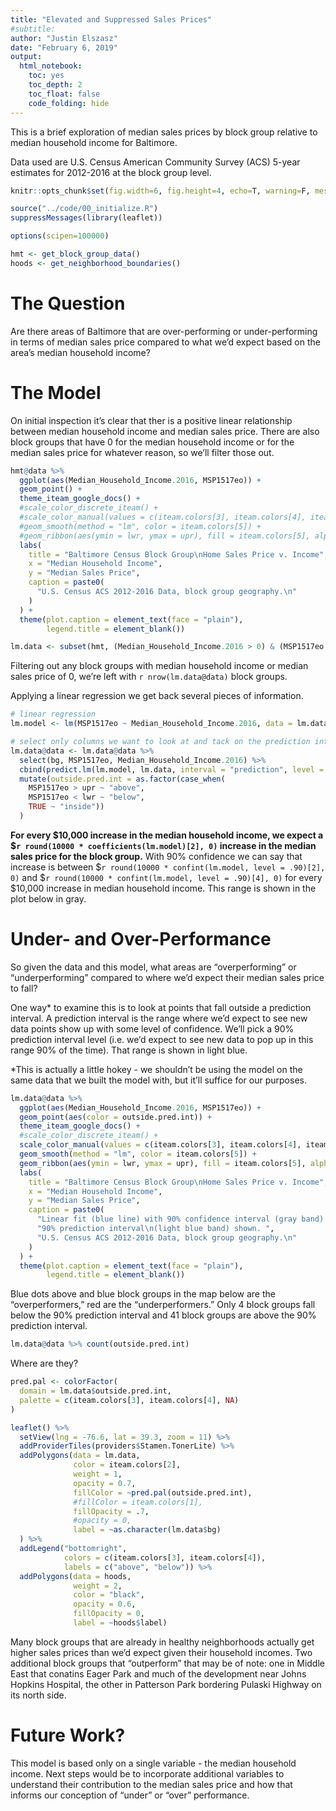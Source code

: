 ```yaml
---
title: "Elevated and Suppressed Sales Prices"
#subtitle: 
author: "Justin Elszasz"
date: "February 6, 2019"
output:
  html_notebook:
    toc: yes
    toc_depth: 2
    toc_float: false
    code_folding: hide
---
```


This is a brief exploration of median sales prices by block group relative to median household income for Baltimore.

Data used are U.S. Census American Community Survey (ACS) 5-year estimates for 2012-2016 at the block group level.

```r
knitr::opts_chunk$set(fig.width=6, fig.height=4, echo=T, warning=F, message=F, include=T)
```

```r
source("../code/00_initialize.R")
suppressMessages(library(leaflet))

options(scipen=100000)

hmt <- get_block_group_data()
hoods <- get_neighborhood_boundaries()
```

# The Question

Are there areas of Baltimore that are over-performing or under-performing in terms of median sales price compared to what we'd expect based on the area's median household income?

# The Model

On initial inspection it's clear that ther is a positive linear relationship between median household income and median sales price. There are also block groups that have 0 for the median household income or for the median sales price for whatever reason, so we'll filter those out.

```r
hmt@data %>%
  ggplot(aes(Median_Household_Income.2016, MSP1517eo)) +
  geom_point() +
  theme_iteam_google_docs() +
  #scale_color_discrete_iteam() +
  #scale_color_manual(values = c(iteam.colors[3], iteam.colors[4], iteam.colors[2]), aesthetics = "color") +
  #geom_smooth(method = "lm", color = iteam.colors[5]) + 
  #geom_ribbon(aes(ymin = lwr, ymax = upr), fill = iteam.colors[5], alpha = 0.2) +
  labs(
    title = "Baltimore Census Block Group\nHome Sales Price v. Income",
    x = "Median Household Income",
    y = "Median Sales Price",
    caption = paste0(
      "U.S. Census ACS 2012-2016 Data, block group geography.\n"
    )
  ) +
  theme(plot.caption = element_text(face = "plain"),
        legend.title = element_blank())
```

```r
lm.data <- subset(hmt, (Median_Household_Income.2016 > 0) & (MSP1517eo > 0))
```

Filtering out any block groups with median household income or median sales price of 0, we're left with `r nrow(lm.data@data)` block groups.

Applying a linear regression we get back several pieces of information.

```r
# linear regression
lm.model <- lm(MSP1517eo ~ Median_Household_Income.2016, data = lm.data@data)

# select only columns we want to look at and tack on the prediction intervals
lm.data@data <- lm.data@data %>% 
  select(bg, MSP1517eo, Median_Household_Income.2016) %>%
  cbind(predict.lm(lm.model, lm.data, interval = "prediction", level = 0.90)) %>%
  mutate(outside.pred.int = as.factor(case_when(
    MSP1517eo > upr ~ "above",
    MSP1517eo < lwr ~ "below",
    TRUE ~ "inside"))
  )
```

**For every $10,000 increase in the median household income, we expect a \$`r round(10000 * coefficients(lm.model)[2], 0)` increase in the median sales price for the block group.** With 90% confidence we can say that increase is between \$`r round(10000 * confint(lm.model, level = .90)[2], 0)`
 and \$`r round(10000 * confint(lm.model, level = .90)[4], 0)` for every $10,000 increase in median household income. This range is shown in the plot below in gray.
 
# Under- and Over-Performance 
 
So given the data and this model, what areas are "overperforming" or "underperforming" compared to where we'd expect their median sales price to fall?

One way* to examine this is to look at points that fall outside a prediction interval. A prediction interval is the range where we'd expect to see new data points show up with some level of confidence. We'll pick a 90% prediction interval level (i.e. we'd expect to see new data to pop up in this range 90% of the time). That range is shown in light blue.

*This is actually a little hokey - we shouldn't be using the model on the same data that we built the model with, but it'll suffice for our purposes.

```r
lm.data@data %>%
  ggplot(aes(Median_Household_Income.2016, MSP1517eo)) +
  geom_point(aes(color = outside.pred.int)) +
  theme_iteam_google_docs() +
  #scale_color_discrete_iteam() +
  scale_color_manual(values = c(iteam.colors[3], iteam.colors[4], iteam.colors[2]), aesthetics = "color") +
  geom_smooth(method = "lm", color = iteam.colors[5]) + 
  geom_ribbon(aes(ymin = lwr, ymax = upr), fill = iteam.colors[5], alpha = 0.2) +
  labs(
    title = "Baltimore Census Block Group\nHome Sales Price v. Income",
    x = "Median Household Income",
    y = "Median Sales Price",
    caption = paste0(
      "Linear fit (blue line) with 90% confidence interval (gray band) and",
      "90% prediction interval\n(light blue band) shown. ",
      "U.S. Census ACS 2012-2016 Data, block group geography.\n"
    )
  ) +
  theme(plot.caption = element_text(face = "plain"),
        legend.title = element_blank())
```


Blue dots above and blue block groups in the map below are the "overperformers," red are the "underperformers." Only 4 block groups fall below the 90% prediction interval and 41 block groups are above the 90% prediction interval. 

```r
lm.data@data %>% count(outside.pred.int)
```

Where are they?

```r
pred.pal <- colorFactor(
  domain = lm.data$outside.pred.int,
  palette = c(iteam.colors[3], iteam.colors[4], NA)
)

leaflet() %>% 
  setView(lng = -76.6, lat = 39.3, zoom = 11) %>%
  addProviderTiles(providers$Stamen.TonerLite) %>%
  addPolygons(data = lm.data,
              color = iteam.colors[2],
              weight = 1,
              opacity = 0.7,
              fillColor = ~pred.pal(outside.pred.int),
              #fillColor = iteam.colors[1],
              fillOpacity = .7,
              #opacity = 0,
              label = ~as.character(lm.data$bg)
  ) %>%
  addLegend("bottomright",
            colors = c(iteam.colors[3], iteam.colors[4]),
            labels = c("above", "below")) %>%
  addPolygons(data = hoods, 
              weight = 2, 
              color = "black",
              opacity = 0.6,
              fillOpacity = 0, 
              label = ~hoods$label)
```

Many block groups that are already in healthy neighborhoods actually get higher sales prices than we'd expect given their household incomes. Two additional block groups that "outperform" that may be of note: one in Middle East that conatins Eager Park and much of the development near Johns Hopkins Hospital, the other in Patterson Park bordering Pulaski Highway on its north side.

# Future Work?

This model is based only on a single variable - the median household income. Next steps would be to incorporate additional variables to understand their contribution to the median sales price and how that informs our conception of "under" or "over" performance.


